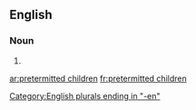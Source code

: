 ==English==

===Noun===
{{head|en|noun plural form|head=[[pretermitted]] [[child]]ren}}

# {{plural of|pretermitted child|lang=en}}

[[Category:English plurals ending in "-en"]]

[[ar:pretermitted children]]
[[fr:pretermitted children]]
